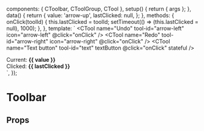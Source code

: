 
<Meta of={ToolbarStories} />

  components: { CToolbar, CToolGroup, CTool },
  setup() {
    return { args };
  },
  data() {
    return {
      value: 'arrow-up',
      lastClicked: null,
    };
  },
  methods: {
    onClick(toolId) {
      this.lastClicked = toolId;
      setTimeout(() => (this.lastClicked = null), 1000);
    },
  },
  template: `<CToolbar v-bind="args" v-model="value">
  <CToolGroup>
    <CTool name="Grid" tool-id="grid" icon="grid" stateful />
    <CTool name="List" tool-id="list" icon="list" stateful />
  </CToolGroup>
  <CToolGroup divider-left>
    <CTool name="Undo" tool-id="arrow-left" icon="arrow-left" @click="onClick" />
    <CTool name="Redo" tool-id="arrow-right" icon="arrow-right" @click="onClick" />
  </CToolGroup>
  <CToolGroup divider-left divider-right>
    <CTool name="Disabled icon" tool-id="image" icon="image" disabled />
    <CTool name="Not hoverable" tool-id="play" icon="play" :hoverable="false" />
    <CTool name="Text button" tool-id="text" textButton @click="onClick" stateful />
  </CToolGroup>
  <div class="text-sm ml-12">
    <div>Current: <b>{{ value }}</b></div>
    <div>Clicked: <b>{{ lastClicked }}</b></div>
  </div>
</CToolbar>`,
});

# Toolbar

<Canvas transformSnippet="open">
  <Story of={ToolbarStories.Overview} />
</Canvas>

## Props

<Controls />
